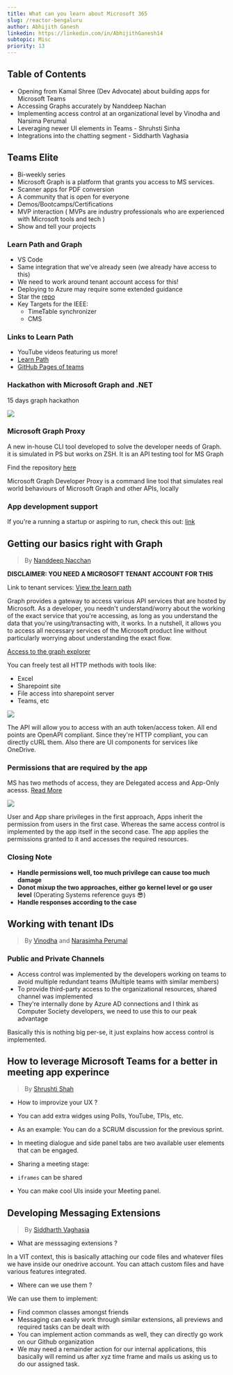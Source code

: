 ```yaml
---
title: What can you learn about Microsoft 365
slug: /reactor-bengaluru
author: Abhijith Ganesh
linkedin: https://linkedin.com/in/AbhijithGanesh14
subtopic: Misc
priority: 13
---
```

## Table of Contents
 - Opening from Kamal Shree (Dev Advocate) about building apps for Microsoft Teams
 - Accessing Graphs accurately by Nanddeep Nachan
 - Implementing access control at an organizational level by Vinodha and Narsima Perumal
 - Leveraging newer UI elements in Teams - Shruhsti Sinha
 - Integrations into the chatting segment - Siddharth Vaghasia


## Teams Elite
 - Bi-weekly series
 - Microsoft Graph is a platform that grants you access to MS services.
 - Scanner apps for PDF conversion
 - A community that is open for everyone
 - Demos/Bootcamps/Certifications
 - MVP interaction ( MVPs are industry professionals who are experienced with Microsoft tools and tech )
 - Show and tell your projects
 
### Learn Path and Graph
 - VS Code
 - Same integration that we've already seen (we already have access to this) 
 - We need to work around tenant account access for this!
 - Deploying to Azure may require some extended guidance
 - Star the [repo](https://microsoft.github.io/app-camp)
 - Key Targets for the IEEE:   
    - TimeTable synchronizer
    - CMS

### Links to Learn Path
 - YouTube videos featuring us more!
 - [Learn Path](https://aka.ms/M365-teams-toolkit-vsc)
 - [GitHub Pages of teams](microsoft.github.io/app-camp)

### Hackathon with Microsoft Graph and .NET

15 days graph hackathon

<img src="https://devblogs.microsoft.com/dotnet/wp-content/uploads/sites/10/2023/02/hack-together.png"/>


### Microsoft Graph Proxy

 A new in-house CLI tool developed to solve the developer needs of Graph. it is simulated in PS but works on ZSH. It is an API testing tool for MS Graph
 
 Find the repository [here](https://github.com/microsoftgraph/msgraph-developer-proxy)
 
 Microsoft Graph Developer Proxy is a command line tool that simulates real world behaviours of Microsoft Graph and other APIs, locally
 
 
### App development support

If you're a running a startup or aspiring to run, check this out: [link](https://forms.office.com/Pages/ResponsePage.aspx?id=v4j5cvGGr0GRqy180BHbR0ktYAUCTtVIvJkJdFsfkalUOFA1WlBJMVJURFBXUkk1SDlPN08zMEJEWC4u)


## Getting our basics right with Graph

 > By [Nanddeep Nacchan](https://www.linkedin.com/in/nanddeepnachan/)
 
**DISCLAIMER: YOU NEED A MICROSOFT TENANT ACCOUNT FOR THIS**

Link to tenant services: [View the learn path](https://learn.microsoft.com/en-us/microsoft-365/solutions/tenant-management-overview?view=o365-worldwide)

Graph provides a gateway to access various API services that are hosted by Microsoft. As a developer, you needn't understand/worry about the working of the exact service that you're accessing, as long as you understand the data that you're using/transacting with, it works. In a nutshell, it allows you to access all necessary services of the Microsoft product line without particularly worrying about understanding the exact flow.

[Access to the graph explorer](https://aka.ms/ge)

You can freely test all HTTP methods with tools like:
 - Excel
 - Sharepoint site
 - File access into sharepoint server
 - Teams, etc
 
 
 <img src="https://learn.microsoft.com/en-us/training/m365-developer/msgraph-intro-overview/media/4-graph-explorer.png"/>
 
 
 The API will allow you to access with an auth token/access token. All end points are OpenAPI compliant. Since they're HTTP compliant, you can directly cURL them. Also there are UI components for services like OneDrive.
 
### Permissions that are required by the app


MS has two methods of access, they are Delegated access and App-Only acesss. 
[Read More](https://learn.microsoft.com/graph/permission-overview)

<img src="https://learn.microsoft.com/en-us/graph/images/auth-v2/app-privileges-illustration.png"/>

User and App share privileges in the first approach, Apps inherit the permission from users in the first case. Whereas the same access control is implemented by the app itself in the second case. The app applies the permissions granted to it and accesses the required resources.

### Closing Note
- **Handle permissions well, too much privilege can cause too much damage**
- **Donot mixup the two approaches, either go kernel level or go user level** (Operating Systems reference guys 😎)
- **Handle responses according to the case**


## Working with tenant IDs

> By [Vinodha]() and [Narasimha Perumal](https://www.linkedin.com/in/narasimaperumal)


### Public and Private Channels

- Access control was implemented by the developers working on teams to avoid multiple redundant teams (Multiple teams with similar members)
- To provide third-party access to the organizational resources, shared channel was implemented
- They're internally done by Azure AD connections and I think as Computer Society developers, we need to use this to our peak advantage

Basically this is nothing big per-se, it just explains how access control is implemented.

 
## How to leverage Microsoft Teams for a better in meeting app experince

> By [Shrushti Shah](https://www.linkedin.com/in/shrushti-shah-bba565162/)

- How to improvize your UX ? 

- You can add extra widges using Polls, YouTube, TPIs, etc.
- As an example: You can do a SCRUM discussion for the previous sprint.
- In meeting dialogue and side panel tabs are two available user elements that can be engaged.
- Sharing a meeting stage:
 - `iframes` can be shared
 - You can make cool UIs inside your Meeting panel.
 

## Developing Messaging Extensions

> By [Siddharth Vaghasia](https://linkedin.com/in/siddharthvaghasia)

- What are messsaging extensions ? 

In a VIT context, this is basically attaching our code files and whatever files we have inside our onedrive account. You can attach custom files and have various features integrated.

- Where can we use them ?
 
 We can use them to implement:
  - Find common classes amongst friends
  - Messaging can easily work through similar extensions, all previews and required tasks can be dealt with
  - You can implement action commands as well, they can directly go work on our Github organization
  - We may need a remainder action for our internal applications, this basically will remind us after xyz time frame and mails us asking us to do our assigned task.

